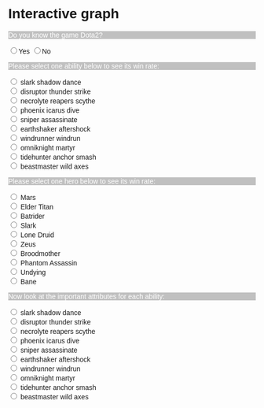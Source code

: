# Interactive graph

<style>
  * {
    font-family: sans-serif;
  }
</style> 


<p id="dota" style="background-color: silver; color: white;">
   Do you know the game Dota2?</p>
<input type="radio" name="dota_1" value="Yes">Yes</input>
<input type="radio" name="dota_2" value="No">No</input>

<div id="result"></div>
<p id="dota" style="background-color: silver; color: white;">
   Please select one ability below to see its win rate:</p>
   
<input type="radio" name="ability" value="Yes" id="A"> slark shadow dance</input><br>
<input type="radio" name="ability" value="Yes" id="C"> disruptor thunder strike</input><br>
<input type="radio" name="ability" value="Yes" id="F"> necrolyte reapers scythe</input><br>
<input type="radio" name="ability" value="Yes" id="G"> phoenix icarus dive</input><br>
<input type="radio" name="ability" value="Yes" id="H"> sniper assassinate</input><br>
<input type="radio" name="ability" value="Yes" id="D"> earthshaker aftershock</input><br>
<input type="radio" name="ability" value="Yes" id="E"> windrunner windrun</input><br>
<input type="radio" name="ability" value="Yes" id="I"> omniknight martyr</input><br>
<input type="radio" name="ability" value="Yes" id="J"> tidehunter anchor smash</input><br>
<input type="radio" name="ability" value="Yes" id="B"> beastmaster wild axes</input><br>

<div id="plot"></div>
<p></p>

<p id="dota" style="background-color: silver; color: white;">
   Please select one hero below to see its win rate:</p>

<input type="radio" name="hero" value="Yes" id="1"> Mars</input><br>
<input type="radio" name="hero" value="Yes" id="3"> Elder Titan</input><br>
<input type="radio" name="hero" value="Yes" id="5"> Batrider</input><br>
<input type="radio" name="hero" value="Yes" id="7"> Slark</input><br>
<input type="radio" name="hero" value="Yes" id="4"> Lone Druid</input><br>
<input type="radio" name="hero" value="Yes" id="8"> Zeus</input><br>
<input type="radio" name="hero" value="Yes" id="9"> Broodmother</input><br>
<input type="radio" name="hero" value="Yes" id="6"> Phantom Assassin</input><br>
<input type="radio" name="hero" value="Yes" id="10"> Undying</input><br>
<input type="radio" name="hero" value="Yes" id="2"> Bane</input><br>

<div id="plot_2"></div>
<p></p>

<p id="dota" style="background-color: silver; color: white;">
   Now look at the important attributes for each ability:</p>

<input type="radio" name="ability" value="Yes" id="Q"> slark shadow dance</input><br>
<input type="radio" name="ability" value="Yes" id="R"> disruptor thunder strike</input><br>
<input type="radio" name="ability" value="Yes" id="S"> necrolyte reapers scythe</input><br>
<input type="radio" name="ability" value="Yes" id="T"> phoenix icarus dive</input><br>
<input type="radio" name="ability" value="Yes" id="U"> sniper assassinate</input><br>
<input type="radio" name="ability" value="Yes" id="V"> earthshaker aftershock</input><br>
<input type="radio" name="ability" value="Yes" id="W"> windrunner windrun</input><br>
<input type="radio" name="ability" value="Yes" id="X"> omniknight martyr</input><br>
<input type="radio" name="ability" value="Yes" id="Y"> tidehunter anchor smash</input><br>
<input type="radio" name="ability" value="Yes" id="Z"> beastmaster wild axes</input><br>

<div id="plot_3"></div>

<script src="https://cdn.jsdelivr.net/npm/d3@7"></script>
<script src="scripts/myscript.js"></script>


